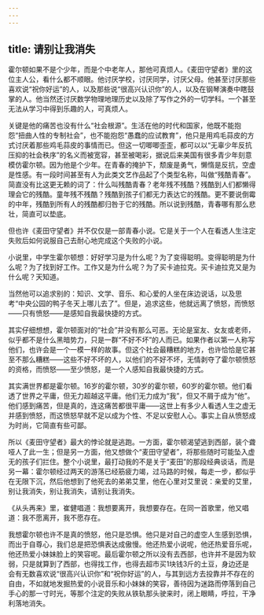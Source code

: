 ```yaml
---
---
---
```

title: 请别让我消失
---




霍尔顿如果不是个少年，而是个中老年人，那他可真烦人。《麦田守望者》里的这位主人公，看什么都不顺眼。他讨厌学校，讨厌同学，讨厌父母。他甚至讨厌那些喜欢说“祝你好运”的人，以及那些说“很高兴认识你”的人，以及在钢琴演奏中瞎鼓掌的人。他当然还讨厌数学物理地理历史以及除了写作之外的一切学科。一个甚至无法从学习中得到乐趣的人，可真烦人。

关键是他的痛苦也没有什么“社会根源”。生活在他的时代和国家，他既不能抱怨“扭曲人性的专制社会”，也不能抱怨“愚蠢的应试教育”，他只是用鸡毛蒜皮的方式讨厌着那些鸡毛蒜皮的事情而已。但这一切唧唧歪歪，都可以以“无辜少年反抗压抑的社会秩序”的名义而被宽容，甚至被喝彩，据说后来美国有很多青少年刻意模仿霍尔顿。因为他是个少年。在青春的掩护下，颓废是勇气，懒惰是反抗，空虚是性感。有一段时间甚至有人为此类文艺作品起了个类型名称，叫做“残酷青春”。简直没有比这更无赖的词了：什么叫残酷青春？老年残不残酷？残酷到人们都懒得理会它的残酷。童年残不残酷？残酷到孩子们都无力表达它的残酷。更不要说倒霉的中年，残酷到所有人的残酷都归咎于它的残酷。所以说到残酷，青春哪有那么悲壮，简直可以垫底。

但也许《麦田守望者》并不仅仅是一部青春小说。它是关于一个人在看透人生注定失败后如何说服自己去耐心地完成这个失败的小说。

小说里，中学生霍尔顿想：好好学习是为什么呢？为了变得聪明。变得聪明是为什么呢？为了找到好工作。工作又是为什么呢？为了买卡迪拉克。买卡迪拉克又是为什么呢？天知道。

当然他可以追求别的：知识、文学、音乐、和心爱的人坐在床边说话，以及思考“中央公园的鸭子冬天上哪儿去了”。但是，追求这些，他就远离了愤怒，而愤怒——只有愤怒——是感知自我最快捷的方式。

其实仔细想想，霍尔顿面对的“社会”并没有那么可恶。无论是室友、女友或老师，似乎都不是什么黑暗势力，只是一群“不好不坏”的人而已。如果作者以第一人称写他们，也许会是一个一模一样的故事。但这个社会最糟糕的地方，也许恰恰是它甚至不那么糟糕——这些不好不坏的人，以他们的不好不坏，无情剥夺了霍尔顿愤怒的资格，而愤怒——至少愤怒，是一个人感知自我最快捷的方式。

其实满世界都是霍尔顿。16岁的霍尔顿，30岁的霍尔顿，60岁的霍尔顿。他们看透了世界之平庸，但无力超越这平庸。他们无力成为“我”，但又不屑于成为“他”。他们感到痛苦，但是真的，连这痛苦都很平庸——这世上有多少人看透人生之虚无并感到愤怒，而这愤怒早就不足以成为个性、不足以安慰人心。事实上自从愤怒成为时尚，它简直有些可鄙。

所以《麦田守望者》最大的悖论就是逃跑。一方面，霍尔顿渴望逃到西部，装个聋哑人了此一生；但是另一方面，他又想做个“麦田守望者”，将那些随时可能坠入虚无的孩子们拦住。整个小说里，最打动我的不是关于“麦田”的那段经典谈话，而是另一幕：霍尔顿经过两天的游荡已经筋疲力竭，过马路的时候，每走一步，都似乎在无限下沉，然后他想到了他死去的弟弟艾里，他在心里对艾里说：亲爱的艾里，别让我消失，别让我消失，请别让我消失。

《从头再来》里，崔健唱道：我想要离开，我想要存在。在同一首歌里，他又唱道：我不愿离开，我不愿存在。

我想霍尔顿也许不是真的愤怒，他只是恐惧。他只是对自己的虚空人生感到恐惧，而出于自尊心，我们总是把恐惧表达成傲慢。他还热爱小说呢，他还热爱音乐呢，他还热爱小妹妹脸上的笑容呢。最后霍尔顿之所以没有去西部，也许并不是因为软弱，只是就算到了西部，也得找工作，也得去超市买1块钱3斤的土豆，身边还是会有无数喜欢说“很高兴认识你”和“祝你好运”的人，与其到远方去投靠并不存在的自由，不如就地发掘热爱的小说音乐和小妹妹的笑容，善待因为迷路而停落到自己手心的那一寸时光，等那个注定的失败从铁轨那头驶来时，闭上眼睛，呼拉，干净利落地消失。